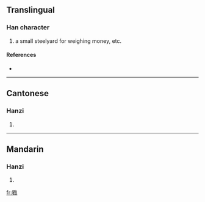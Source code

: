 ==Translingual==

===Han character===
{{Han char|rn=62|rad=戈|as=09|sn=13|four=6315<sub>0</sub>|canj=日一戈 (AMI)}}

# a small steelyard for weighing money, etc.

====References====
* {{Han ref|kx=0413.241|dkj=11630|dj=0756.210|hdz=21408.190|uh=6225|ud=25125|bh=DD75|bd=56693}}

----

==Cantonese==

===Hanzi===
{{yue-hanzi|jyut=|y=dang2, dang6}}

# {{defn|Cantonese|sort=戈09}}

----

==Mandarin==

===Hanzi===
{{cmn-hanzi|pin=[[děng]] ([[deng3]])|wg=teng<sup>3</sup>}}

# {{defn|Mandarin|sort=戈09}}

[[fr:戥]]